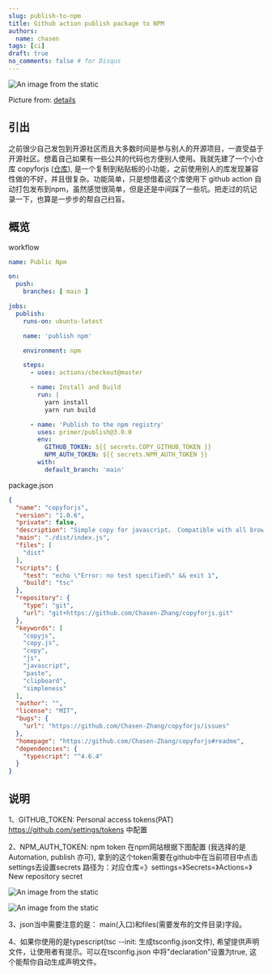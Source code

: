 ```yaml
---
slug: publish-to-npm
title: Github action publish package to NPM
authors:
  name: chasen
tags: [ci]
draft: true
no_comments: false # for Disqus
---
```

![An image from the static](/img/about/350.jpeg)

Picture from: <a href="https://www.tukuppt.com/soback/pandeng.html">details</a>
<!--truncate-->

## 引出
之前很少自己发包到开源社区而且大多数时间是参与别人的开源项目，一直受益于开源社区。想着自己如果有一些公共的代码也方便别人使用。我就先建了一个小仓库 copyforjs (<a href="https://github.com/Chasen-Zhang/copyforjs">仓库</a>), 是一个复制到粘贴板的小功能，之前使用别人的库发现兼容性做的不好，并且很复杂。功能简单，只是想借着这个库使用下 github action 自动打包发布到npm，虽然感觉很简单，但是还是中间踩了一些坑。把走过的坑记录一下，也算是一步步的帮自己扫盲。

## 概览
workflow
``` yml
name: Public Npm

on:
  push:
    branches: [ main ]

jobs:
  publish:
    runs-on: ubuntu-latest

    name: 'publish npm'

    environment: npm

    steps:
      - uses: actions/checkout@master

      - name: Install and Build 
        run: |
          yarn install
          yarn run build

      - name: 'Publish to the npm registry'
        uses: primer/publish@3.0.0
        env:
          GITHUB_TOKEN: ${{ secrets.COPY_GITHUB_TOKEN }}
          NPM_AUTH_TOKEN: ${{ secrets.NPM_AUTH_TOKEN }}
        with:
          default_branch: 'main'

```

package.json
```json
{
  "name": "copyforjs",
  "version": "1.0.6",
  "private": false,
  "description": "Simple copy for javascript， Compatible with all browsers and mobile browsers",
  "main": "./dist/index.js",
  "files": [
    "dist"
  ],
  "scripts": {
    "test": "echo \"Error: no test specified\" && exit 1",
    "build": "tsc"
  },
  "repository": {
    "type": "git",
    "url": "git+https://github.com/Chasen-Zhang/copyforjs.git"
  },
  "keywords": [
    "copyjs",
    "copy.js",
    "copy",
    "js",
    "javascript",
    "paste",
    "clipboard",
    "simpleness"
  ],
  "author": "",
  "license": "MIT",
  "bugs": {
    "url": "https://github.com/Chasen-Zhang/copyforjs/issues"
  },
  "homepage": "https://github.com/Chasen-Zhang/copyforjs#readme",
  "dependencies": {
    "typescript": "^4.6.4"
  }
}

```
## 说明
1、GITHUB_TOKEN: Personal access tokens(PAT)  https://github.com/settings/tokens 中配置

2、NPM_AUTH_TOKEN: npm token 在npm网站根据下图配置 (我选择的是Automation, publish 亦可), 拿到的这个token需要在github中在当前项目中点击settings去设置secrets
路径为：对应仓库=》settings=》Secrets=》Actions=》New repository secret

![An image from the static](/img/about/npm1.jpeg)

![An image from the static](/img/about/npm2.jpeg)

3、json当中需要注意的是： main(入口)和files(需要发布的文件目录)字段。 

4、如果你使用的是typescript(tsc --init: 生成tsconfig.json文件), 希望提供声明文件，让使用者有提示。可以在tsconfig.json 中将"declaration"设置为true, 这个能帮你自动生成声明文件。